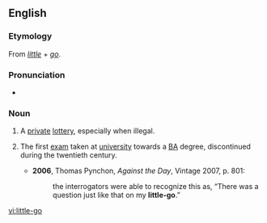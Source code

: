 ==English==

===Etymology===
From ''[[little]]'' + ''[[go]]''.

===Pronunciation===
* {{IPA|/ˈlɪtəlgəʊ/}}

===Noun===
{{en-noun|little-goes}}

# {{historical}} A [[private]] [[lottery]], especially when illegal.
# {{context|historical|colloquial|British}} The first [[exam]] taken at [[university]] towards a [[BA]] degree, discontinued during the twentieth century.
#* '''2006''', Thomas Pynchon, ''Against the Day'', Vintage 2007, p. 801:
#*: the interrogators were able to recognize this as, “There was a question just like that on my '''little-go'''.”

[[vi:little-go]]